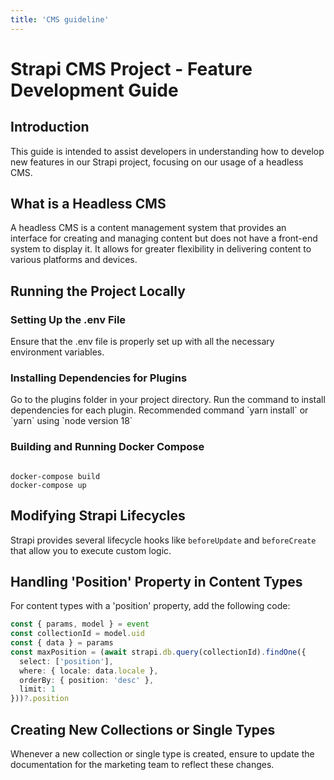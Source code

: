 ```yaml
---
title: 'CMS guideline'
---
```

# Strapi CMS Project - Feature Development Guide

## Introduction

This guide is intended to assist developers in understanding how to develop new features in our Strapi project, focusing on our usage of a headless CMS.

## What is a Headless CMS
A headless CMS is a content management system that provides an interface for creating and managing content but does not have a front-end system to display it. It allows for greater flexibility in delivering content to various platforms and devices.

## Running the Project Locally

### Setting Up the .env File
Ensure that the .env file is properly set up with all the necessary environment variables.

### Installing Dependencies for Plugins
<Steps>
<Step title="Navigate to Plugins Folder">
Go to the plugins folder in your project directory.
</Step>
<Step title="Install Dependencies">
Run the command to install dependencies for each plugin. Recommended command `yarn install` or `yarn` using `node version 18`
</Step>
</Steps>

### Building and Running Docker Compose
<Code language="bash">
docker-compose build
docker-compose up
</Code>

## Modifying Strapi Lifecycles
Strapi provides several lifecycle hooks like `beforeUpdate` and `beforeCreate` that allow you to execute custom logic.

## Handling 'Position' Property in Content Types
For content types with a 'position' property, add the following code:

````typescript
const { params, model } = event
const collectionId = model.uid
const { data } = params
const maxPosition = (await strapi.db.query(collectionId).findOne({
  select: ['position'],
  where: { locale: data.locale },
  orderBy: { position: 'desc' },
  limit: 1
}))?.position
````

## Creating New Collections or Single Types
Whenever a new collection or single type is created, ensure to update the documentation for the marketing team to reflect these changes.
